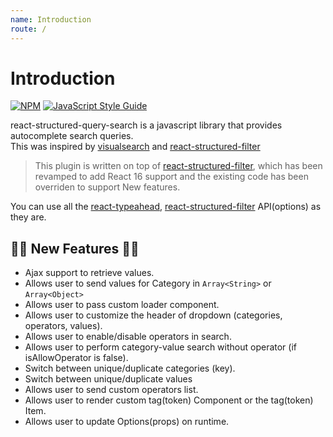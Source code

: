 ```yaml
---
name: Introduction
route: /
---
```


# Introduction

[![NPM](https://img.shields.io/npm/v/react-structured-query-search.svg)](https://www.npmjs.com/package/react-structured-query-search) [![JavaScript Style Guide](https://img.shields.io/badge/code_style-standard-brightgreen.svg)](https://standardjs.com)

react-structured-query-search is a javascript library that provides autocomplete search queries.  
This was inspired by [visualsearch](http://documentcloud.github.io/visualsearch) and
[react-structured-filter](https://github.com/SummitRoute/react-structured-filter)

>This plugin is written on top of [react-structured-filter](https://github.com/SummitRoute/react-structured-filter), which has been revamped to add React 16 support and the existing code has been overriden to support New features.

You can use all the [react-typeahead](https://github.com/fmoo/react-typeahead), [react-structured-filter](https://github.com/SummitRoute/react-structured-filter)  API(options) as they are.

## 🎉🎊 New Features 🎊🎉

* Ajax support to retrieve values.
* Allows user to send values for Category in `Array<String>` or `Array<Object>`
* Allows user to pass custom loader component.
* Allows user to customize the header of dropdown (categories, operators, values).
* Allows user to enable/disable operators in search.
* Allows user to perform category-value search without operator (if isAllowOperator is false).
* Switch between unique/duplicate categories (key).
* Switch between unique/duplicate values
* Allows user to send custom operators list.
* Allows user to render custom tag(token) Component or the tag(token) Item.
* Allows user to update Options(props) on runtime.